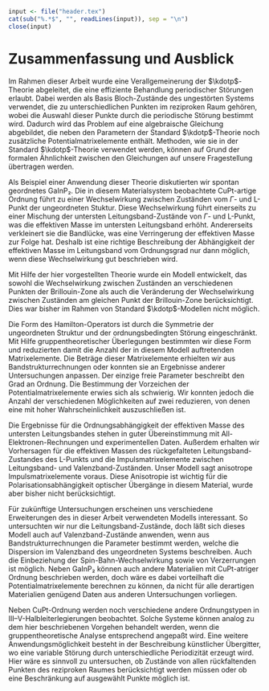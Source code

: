 ```r
input <- file("header.tex")
cat(sub("%.*$", "", readLines(input)), sep = "\n")
close(input)
```

# Zusammenfassung und Ausblick {#sec-zusamm}

Im Rahmen dieser Arbeit wurde eine Verallgemeinerung der $\kdotp$-Theorie
abgeleitet, die eine effiziente Behandlung periodischer Störungen erlaubt.
Dabei werden als Basis Bloch-Zustände des ungestörten Systems verwendet, die
zu unterschiedlichen Punkten im reziproken Raum gehören, wobei die Auswahl
dieser Punkte durch die periodische Störung bestimmt wird. Dadurch wird das
Problem auf eine algebraische Gleichung abgebildet, die neben den Parametern
der Standard $\kdotp$-Theorie noch zusätzliche Potentialmatrixelemente
enthält.  Methoden, wie sie in der Standard $\kdotp$-Theorie verwendet werden,
können auf Grund der formalen Ähnlichkeit zwischen den Gleichungen auf
unsere Fragestellung übertragen werden.

Als Beispiel einer Anwendung dieser Theorie diskutierten wir spontan geordnetes
GaInP₂. Die in diesem Materialsystem beobachtete CuPt-artige Ordnung führt
zu einer Wechselwirkung zwischen Zuständen vom $\Gamma$- und L-Punkt der
ungeordneten Stuktur. Diese Wechselwirkung führt einerseits zu einer Mischung
der untersten Leitungsband-Zustände von $\Gamma$- und L-Punkt, was die
effektiven Masse im untersten Leitungsband erhöht. Andererseits verkleinert
sie die Bandlücke, was eine Verringerung der effektiven Masse zur Folge hat.
Deshalb ist eine richtige Beschreibung der Abhängigkeit der effektiven Masse
im Leitungsband vom Ordnungsgrad nur dann möglich, wenn diese Wechselwirkung
gut beschrieben wird.

Mit Hilfe der hier vorgestellten Theorie wurde ein Modell  entwickelt,
das sowohl die Wechselwirkung zwischen Zuständen an verschiedenen Punkten der
Brillouin-Zone als auch die Veränderung der Wechselwirkung zwischen
Zuständen am gleichen Punkt der Brillouin-Zone berücksichtigt. Dies war
bisher im Rahmen von Standard $\kdotp$-Modellen nicht möglich.

Die Form des Hamilton-Operators ist durch die Symmetrie der ungeordneten
Struktur und der ordnungsbedingten Störung eingeschränkt. Mit Hilfe
gruppentheoretischer Überlegungen bestimmten wir diese Form und reduzierten
damit die Anzahl der in diesem Modell auftretenden Matrixelemente. Die
Beträge dieser Matrixelemente erhielten wir aus Bandstrukturrechnungen oder
konnten sie an Ergebnisse anderer Untersuchungen anpassen. Der einzige freie
Parameter beschreibt den Grad an Ordnung. Die Bestimmung der Vorzeichen der
Potentialmatrixelemente erwies sich als schwierig. Wir konnten jedoch die
Anzahl der verschiedenen Möglichkeiten auf zwei reduzieren, von denen eine
mit hoher Wahrscheinlichkeit auszuschließen ist.

Die Ergebnisse für die Ordnungsabhängigkeit der effektiven Masse des
untersten Leitungsbandes stehen in guter Übereinstimmung mit
All-Elektronen-Rechnungen und experimentellen Daten. Außerdem erhalten wir
Vorhersagen für die effektiven Massen des rückgefalteten
Leitungsband-Zustandes des L-Punkts und die Impulsmatrixelemente zwischen
Leitungsband- und Valenzband-Zuständen. Unser Modell sagt anisotrope
Impulsmatrixelemente voraus. Diese Anisotropie ist wichtig für die
Polarisationsabhängigkeit optischer Übergänge in diesem Material, wurde aber
bisher nicht berücksichtigt.

Für zukünftige Untersuchungen erscheinen uns verschiedene Erweiterungen des
in dieser Arbeit verwendeten Modells interessant. So untersuchten wir nur die
Leitungsband-Zustände, doch läßt sich dieses Modell auch auf
Valenzband-Zustände anwenden, wenn aus Bandstrukturrechnungen die Parameter
bestimmt werden, welche die Dispersion im Valenzband des ungeordneten Systems
beschreiben. Auch die Einbeziehung der Spin-Bahn-Wechselwirkung sowie von
Verzerrungen ist möglich. Neben GaInP₂ können auch andere Materialien mit
CuPt-atriger Ordnung beschrieben werden, doch wäre es dabei vorteilhaft die
Potentialmatrixelemente berechnen zu können, da nicht für alle derartigen
Materialien genügend Daten aus anderen Untersuchungen vorliegen.

Neben CuPt-Ordnung werden noch verschiedene andere Ordnungstypen in
III--V-Halbleiterlegierungen beobachtet. Solche Systeme können analog zu dem
hier beschriebenen Vorgehen behandelt werden, wenn die gruppentheoretische
Analyse entsprechend angepaßt wird. Eine weitere Anwendungsmöglichkeit
besteht in der Beschreibung künstlicher Übergitter, wo eine variable
Störung durch unterschiedliche Periodizität erzeugt wird. Hier wäre es
sinnvoll zu untersuchen, ob Zustände von allen rückfaltenden Punkten des
reziproken Raumes berücksichtigt werden müssen oder ob eine Beschränkung
auf ausgewählt Punkte möglich ist.
